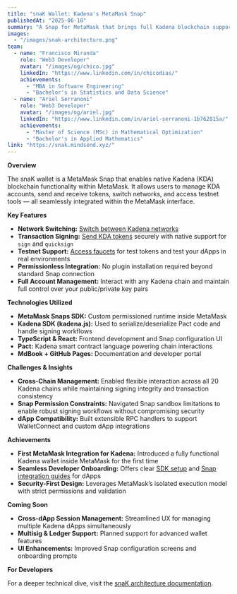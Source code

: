 ```yaml
---
title: "snaK Wallet: Kadena's MetaMask Snap"
publishedAt: "2025-06-10"
summary: "A Snap for MetaMask that brings full Kadena blockchain support, enabling KDA account management, transactions, network switching, and testnet utilities."
images:
  - "/images/snak-architecture.png"
team:
  - name: "Francisco Miranda"
    role: "Web3 Developer"
    avatar: "/images/og/chico.jpg"
    linkedIn: "https://www.linkedin.com/in/chicodias/"
    achievements:
      - "MBA in Software Engineering"
      - "Bachelor's in Statistics and Data Science"
  - name: "Ariel Serranoni"
    role: "Web3 Developer"
    avatar: "/images/og/ariel.jpg"
    linkedIn: "https://www.linkedin.com/in/ariel-serranoni-1b762815a/"
    achievements:
      - "Master of Science (MSc) in Mathematical Optimization"
      - "Bachelor's in Applied Mathematics"
link: "https://snak.mindsend.xyz/"
---
```


**Overview**

The snaK wallet is a MetaMask Snap that enables native Kadena (KDA) blockchain functionality within MetaMask. It allows users to manage KDA accounts, send and receive tokens, switch networks, and access testnet tools — all seamlessly integrated within the MetaMask interface.

**Key Features**

- **Network Switching:** [Switch between Kadena networks](https://docs.mindsend.xyz/user-guide/switch-network)
- **Transaction Signing:** [Send KDA tokens](https://docs.mindsend.xyz/user-guide/send-kda) securely with native support for `sign` and `quicksign`
- **Testnet Support:** [Access faucets](https://docs.mindsend.xyz/user-guide/faucet) for test tokens and test your dApps in real environments
- **Permissionless Integration:** No plugin installation required beyond standard Snap connection
- **Full Account Management:** Interact with any Kadena chain and maintain full control over your public/private key pairs

**Technologies Utilized**

- **MetaMask Snaps SDK:** Custom permissioned runtime inside MetaMask
- **Kadena SDK (kadena.js):** Used to serialize/deserialize Pact code and handle signing workflows
- **TypeScript & React:** Frontend development and Snap configuration UI
- **Pact:** Kadena smart contract language powering chain interactions
- **MdBook + GitHub Pages:** Documentation and developer portal

**Challenges & Insights**

- **Cross-Chain Management:** Enabled flexible interaction across all 20 Kadena chains while maintaining signing integrity and transaction consistency
- **Snap Permission Constraints:** Navigated Snap sandbox limitations to enable robust signing workflows without compromising security
- **dApp Compatibility:** Built extensible RPC handlers to support WalletConnect and custom dApp integrations

**Achievements**

- **First MetaMask Integration for Kadena:** Introduced a fully functional Kadena wallet inside MetaMask for the first time
- **Seamless Developer Onboarding:** Offers clear [SDK setup](https://docs.mindsend.xyz/sdk/setup-project) and [Snap integration guides](https://docs.mindsend.xyz/sdk/integrate-snap) for dApps
- **Security-First Design:** Leverages MetaMask’s isolated execution model with strict permissions and validation

**Coming Soon**

- **Cross-dApp Session Management:** Streamlined UX for managing multiple Kadena dApps simultaneously
- **Multisig & Ledger Support:** Planned support for advanced wallet features
- **UI Enhancements:** Improved Snap configuration screens and onboarding prompts

**For Developers**

For a deeper technical dive, visit the [snaK architecture documentation](https://docs.mindsend.xyz/architecture).
